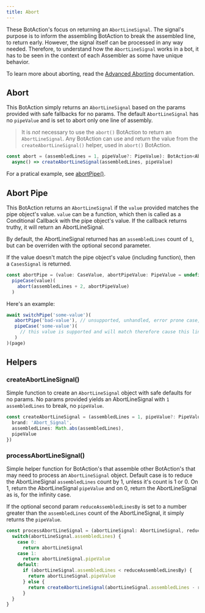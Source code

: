 ---
title: Abort
---

These BotAction's focus on returning an `AbortLineSignal`. The signal's purpose is to inform the assembling BotAction to break the assembled line, to return early. However, the signal itself can be processed in any way needed. Therefore, to understand how the `AbortLineSignal` works in a bot, it has to be seen in the context of each Assembler as some have unique behavior.

To learn more about aborting, read the [Advanced Aborting](/topic/aborting) documentation.

## Abort

This BotAction simply returns an `AbortLineSignal` based on the params provided with safe fallbacks for no params. The default `AbortLineSignal` has no `pipeValue` and is set to abort only one line of assembly.

> It is *not* necessary to use the `abort()` BotAction to return an `AbortLineSignal`. Any BotAction can use and return the value from the `createAbortLineSignal()` helper, used in `abort()` BotAction.

```typescript
const abort = (assembledLines = 1, pipeValue?: PipeValue): BotAction<AbortLineSignal> =>
  async() => createAbortLineSignal(assembledLines, pipeValue)
```

For a pratical example, see [abortPipe()](/api/abort#abort-pipe).

## Abort Pipe

This BotAction returns an `AbortLineSignal` if the `value` provided matches the pipe object's value. `value` can be a function, which then is called as a Conditional Callback with the pipe object's value. If the callback returns truthy, it will return an AbortLineSignal.

By default, the AbortLineSignal returned has an `assembledLines` count of `1`, but can be overriden with the optional second parameter.

If the value doesn't match the pipe object's value (including function), then a `CasesSignal` is returned.

```typescript
const abortPipe = (value: CaseValue, abortPipeValue: PipeValue = undefined, assembledLines: number = 1): BotAction<AbortLineSignal|PipeValue|CasesSignal> =>
  pipeCase(value)(
    abort(assembledLines + 2, abortPipeValue)
  )
```

Here's an example:
```typescript
await switchPipe('some-value')(
   abortPipe('bad-value'), // unsupported, unhandled, error prone case, etc just abort
   pipeCase('some-value')(
     // this value is supported and will match therefore cause this line to run
   )
)(page)
```

## Helpers

### createAbortLineSignal()

Simple function to create an `AbortLineSignal` object with safe defaults for no params. No params provided yields an AbortLineSignal with `1` `assembledLines` to break, no `pipeValue`.

```typescript
const createAbortLineSignal = (assembledLines = 1, pipeValue?: PipeValue): AbortLineSignal => ({
  brand: 'Abort_Signal',
  assembledLines: Math.abs(assembledLines),
  pipeValue
})
```

### processAbortLineSignal()

Simple helper function for BotAction's that assemble other BotAction's that may need to process an `AbortLineSignal` object. Default case is to reduce the AbortLineSignal `assembledLines` count by 1, unless it's count is 1 or 0. On 1, return the AbortLineSignal `pipeValue` and on 0, return the AbortLineSignal as is, for the infinity case.

If the optional second param `reduceAssembledLinesBy` is set to a number greater than the `assembledLines` count of the AbortLineSignal, it simply returns the `pipeValue`.

```typescript
const processAbortLineSignal = (abortLineSignal: AbortLineSignal, reduceAssembledLinesBy = 1): AbortLineSignal|PipeValue => {
  switch(abortLineSignal.assembledLines) {
    case 0:
      return abortLineSignal
    case 1:
      return abortLineSignal.pipeValue
    default:
      if (abortLineSignal.assembledLines < reduceAssembledLinesBy) {
        return abortLineSignal.pipeValue
      } else {
        return createAbortLineSignal(abortLineSignal.assembledLines - reduceAssembledLinesBy, abortLineSignal.pipeValue)
      }
  }
}
```
